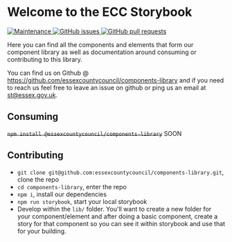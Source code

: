
<Meta title="Introduction" />

# Welcome to the ECC Storybook

<a href="https://github.com/essexcountycouncil/components-library/graphs/commit-activity">
    <img alt="Maintenance" src="https://img.shields.io/badge/Maintained%3F-yes-green.svg" style={{display: "inline-block"}} />
</a>

<a href="https://github.com/essexcountycouncil/components-library/issues/">
    <img alt="GitHub issues" src="https://img.shields.io/github/issues/essexcountycouncil/components-library.js.svg" style={{display: "inline-block", margin: '0px 5px'}} />
</a>

<a href="https://github.com/essexcountycouncil/components-library/pulls/">
    <img alt="GitHub pull requests" src="https://img.shields.io/github/issues-pr/essexcountycouncil/components-library" style={{display: "inline-block"}} />
</a>

Here you can find all the components and elements that form our component library as well as documentation around consuming or contributing to this library.

You can find us on Github @ https://github.com/essexcountycouncil/components-library and if you need to reach us feel free to leave an issue on github or ping us an email at st@essex.gov.uk.

## Consuming

~~`npm install @essexcountycouncil/components-library`~~ SOON

## Contributing

- `git clone git@github.com:essexcountycouncil/components-library.git`, clone the repo
- `cd components-library`, enter the repo
- `npm i`, install our dependencies
- `npm run storybook`, start your local storybook
- Develop within the `lib/` folder. You'll want to create a new folder for your component/element and after doing a basic component, create a story for that component so you can see it within storybook and use that for your building.